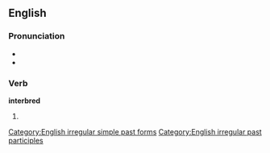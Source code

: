 ==English==

===Pronunciation===
*{{IPA|/ɪnter'brεd/}}
*{{audio|en-us-interbred.ogg|Audio (US)}}

===Verb===
'''interbred'''
# {{past of|[[interbreed]]}}

[[Category:English irregular simple past forms]]
[[Category:English irregular past participles]]